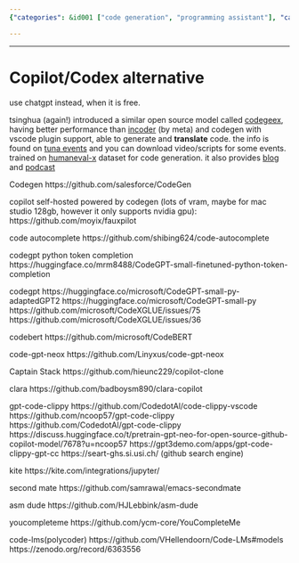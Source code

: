 ```yaml
---
{"categories": &id001 ["code generation", "programming assistant"], "category": "AI", "date": "2022-05-09 04:35:16", "description": "AI-based code generation tools like CodeGeeX, a free version of Copilot/Codex, are gaining attention for their features such as translation and support for VSCode plugins.", "tags": *id001, "title": "Copilot_Codex alternative"}

---
```


------

# Copilot/Codex alternative

use chatgpt instead, when it is free.

tsinghua (again!) introduced a similar open source model called [codegeex](https://github.com/THUDM/CodeGeeX), having better performance than [incoder](https://github.com/dpfried/incoder) (by meta) and codegen with vscode plugin support, able to generate and **translate** code. the info is found on [tuna events](https://tuna.moe/events/) and you can download video/scripts for some events. trained on [humaneval-x](https://huggingface.co/datasets/THUDM/humaneval-x) dataset for code generation. it also provides [blog](https://tuna.moe/blog/) and [podcast](https://podcast.tuna.moe/)

Codegen
https://github.com/salesforce/CodeGen

copilot self-hosted powered by codegen (lots of vram, maybe for mac studio 128gb, however it only supports nvidia gpu):
https://github.com/moyix/fauxpilot

code autocomplete
https://github.com/shibing624/code-autocomplete

codegpt python token completion
https://huggingface.co/mrm8488/CodeGPT-small-finetuned-python-token-completion

codegpt
https://huggingface.co/microsoft/CodeGPT-small-py-adaptedGPT2
https://huggingface.co/microsoft/CodeGPT-small-py
https://github.com/microsoft/CodeXGLUE/issues/75
https://github.com/microsoft/CodeXGLUE/issues/36

codebert
https://github.com/microsoft/CodeBERT

code-gpt-neox
https://github.com/Linyxus/code-gpt-neox

Captain Stack
https://github.com/hieunc229/copilot-clone

clara
https://github.com/badboysm890/clara-copilot

gpt-code-clippy
https://github.com/CodedotAl/code-clippy-vscode
https://github.com/ncoop57/gpt-code-clippy
https://github.com/CodedotAl/gpt-code-clippy
https://discuss.huggingface.co/t/pretrain-gpt-neo-for-open-source-github-copilot-model/7678?u=ncoop57
https://gpt3demo.com/apps/gpt-code-clippy-gpt-cc
https://seart-ghs.si.usi.ch/ (github search engine)

kite
https://kite.com/integrations/jupyter/

second mate
https://github.com/samrawal/emacs-secondmate

asm dude
https://github.com/HJLebbink/asm-dude

youcompleteme
https://github.com/ycm-core/YouCompleteMe

code-lms(polycoder)
https://github.com/VHellendoorn/Code-LMs#models
https://zenodo.org/record/6363556

